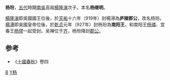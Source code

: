 '''杨玢'''，[[五代|五代]]時期[[南吳|南吳]]高祖[[楊隆演|楊隆演]]次子。本名'''杨继明'''。

[[楊隆演|楊隆演]]即吳國國王位後，於[[天祐_(唐朝)|天祐]]十六年（919年）封楊潯為'''庐陵郡公'''，改名杨玢。[[楊溥_(十國)|楊溥]]即吳國皇帝位後，於[[乾贞_(南吴)|乾贞]]元年（927年）封杨玢為'''南阳王'''，和南阳王[[杨璘|杨璘]]、宜春王[[杨璆|杨璆]]一起受封。吴禅位于[[南唐|齐]]，杨玢降封[[郡公|郡公]]。

==参考==
*《[[十國春秋|十國春秋]]》卷四

[[Category:杨姓|B]]
[[Category:南吳宗室|Y杨]]